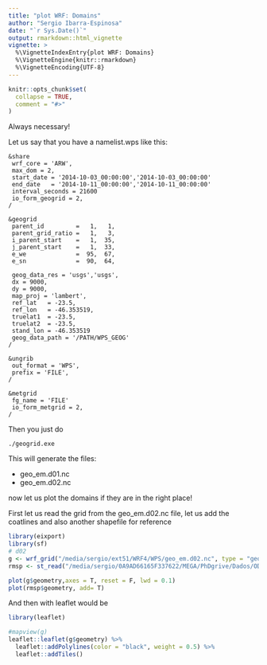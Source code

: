 ```yaml
---
title: "plot WRF: Domains"
author: "Sergio Ibarra-Espinosa"
date: "`r Sys.Date()`"
output: rmarkdown::html_vignette
vignette: >
  %\VignetteIndexEntry{plot WRF: Domains}
  %\VignetteEngine{knitr::rmarkdown}
  %\VignetteEncoding{UTF-8}
---
```


```r
knitr::opts_chunk$set(
  collapse = TRUE,
  comment = "#>"
)
```

Always necessary!

Let us say that you have a namelist.wps like this:

```
&share
 wrf_core = 'ARW',
 max_dom = 2,
 start_date = '2014-10-03_00:00:00','2014-10-03_00:00:00'
 end_date   = '2014-10-11_00:00:00','2014-10-11_00:00:00'
 interval_seconds = 21600
 io_form_geogrid = 2,
/

&geogrid
 parent_id         =   1,   1,
 parent_grid_ratio =   1,   3,
 i_parent_start    =   1,  35,
 j_parent_start    =   1,  33,
 e_we              =  95,  67,
 e_sn              =  90,  64,

 geog_data_res = 'usgs','usgs',
 dx = 9000,
 dy = 9000,
 map_proj = 'lambert',
 ref_lat   = -23.5,
 ref_lon   = -46.353519,
 truelat1  = -23.5,
 truelat2  = -23.5,
 stand_lon = -46.353519
 geog_data_path = '/PATH/WPS_GEOG'
/

&ungrib
 out_format = 'WPS',
 prefix = 'FILE',
/

&metgrid
 fg_name = 'FILE'
 io_form_metgrid = 2, 
/
```


Then you just do 

```
./geogrid.exe
```

This will generate the files:

- geo_em.d01.nc
- geo_em.d02.nc

now let us plot the domains if they are in the right place!

First let us read the grid from the geo_em.d02.nc file, let us add
the coatlines and also another shapefile for reference
```r
library(eixport)
library(sf)
# d02
g <- wrf_grid("/media/sergio/ext51/WRF4/WPS/geo_em.d02.nc", type = "geo")
rmsp <- st_read("/media/sergio/0A9AD66165F337622/MEGA/PhDgrive/Dados/OD2007-METRO/od.shp")

plot(g$geometry,axes = T, reset = F, lwd = 0.1)
plot(rmsp$geometry, add= T)
```


And then with leaflet would be


```r
library(leaflet)

#mapview(g)
leaflet::leaflet(g$geometry) %>%
  leaflet::addPolylines(color = "black", weight = 0.5) %>%
  leaflet::addTiles() 
  
```

